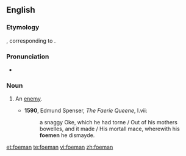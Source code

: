 ==English==
===Etymology===
{{etyl|ang}} {{term|fahman|fāhman}}, corresponding to {{compound|foe|man}}.

===Pronunciation===
*{{a|UK}} {{IPA|/ˈfəʊmən/}}

===Noun===
{{en-noun|pl=foemen}}

# {{archaic}} An [[enemy]].
#*'''1590''', Edmund Spenser, ''The Faerie Queene'', I.vii:
#*:a snaggy Oke, which he had torne / Out of his mothers bowelles, and it made / His mortall mace, wherewith his '''foemen''' he dismayde.

[[et:foeman]]
[[te:foeman]]
[[vi:foeman]]
[[zh:foeman]]